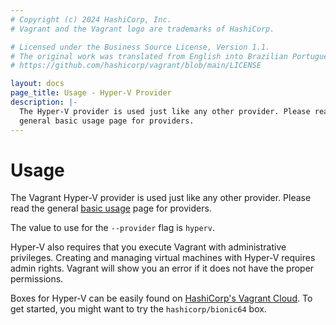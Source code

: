 ```yaml
---
# Copyright (c) 2024 HashiCorp, Inc.
# Vagrant and the Vagrant logo are trademarks of HashiCorp.

# Licensed under the Business Source License, Version 1.1.
# The original work was translated from English into Brazilian Portuguese.
# https://github.com/hashicorp/vagrant/blob/main/LICENSE

layout: docs
page_title: Usage - Hyper-V Provider
description: |-
  The Hyper-V provider is used just like any other provider. Please read the
  general basic usage page for providers.
---
```


# Usage

The Vagrant Hyper-V provider is used just like any other provider. Please
read the general [basic usage](/vagrant/docs/providers/basic_usage) page for
providers.

The value to use for the `--provider` flag is `hyperv`.

Hyper-V also requires that you execute Vagrant with administrative
privileges. Creating and managing virtual machines with Hyper-V requires
admin rights. Vagrant will show you an error if it does not have the proper
permissions.

Boxes for Hyper-V can be easily found on
[HashiCorp's Vagrant Cloud](https://vagrantcloud.com/boxes/search). To get started, you might
want to try the `hashicorp/bionic64` box.
